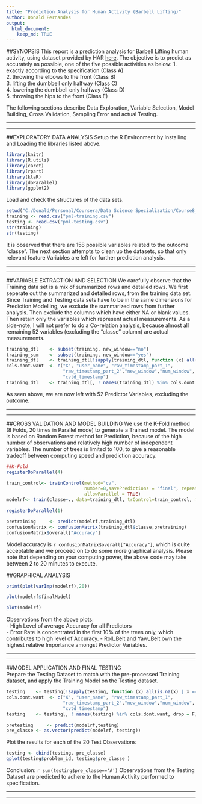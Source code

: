 ```yaml
---
title: "Prediction Analysis for Human Activity (Barbell Lifting)"
author: Donald Fernandes
output: 
  html_document: 
    keep_md: TRUE
---
```

  
##SYNOPSIS 
This report is a prediction analysis for Barbell Lifting human activity, using dataset provided by HAR 
[here](http://groupware.les.inf.puc-rio.br/har). The objective is to predict as accurately as possible, one of the five possible activities as below:
1. exactly according to the specification (Class A)  
2. throwing the elbows to the front (Class B)  
3. lifting the dumbbell only halfway (Class C)  
4. lowering the dumbbell only halfway (Class D)  
5. throwing the hips to the front (Class E)  

The following sections describe Data Exploration, Variable Selection, Model Building, Cross Validation, Sampling Error and actual Testing.


******************************************************************  
******************************************************************
##EXPLORATORY DATA ANALYSIS
Setup the R Environment by Installing and Loading the libraries listed above.  
```r
library(knitr)
library(R.utils)
library(caret)
library(rpart)
library(klaR)
library(doParallel)  
library(ggplot2)
```
Load and check the structures of the data sets. 
```r
setwd("C:/Donald/Personal/Coursera/Data Science Specialization/Course8_Practical Machine Learning/Project/Data")
training <- read.csv("pml-training.csv")
testing <- read.csv("pml-testing.csv")
str(training)
str(testing)
```
It is observed that there are 158 possible variables related to the outcome "classe". The next section attempts to clean up the datasets, so that only relevant feature Variables are left for further prediction analysis. 
  
******************************************************************
******************************************************************   
##VARIABLE EXTRACTION AND SELECTION
We carefully observe that the Training data set is a mix of summarized rows and detailed rows. 
We first seperate out the summarized and detailed rows, from the training data set.
Since Training and Testing data sets have to be in the same dimensions for Prediction Modelling, we exclude the summarized rows from further analysis.
Then exclude the columns which have either NA or blank values.
Then retain only the variables which represent actual measurements.
As a side-note, I will not prefer to do a Co-relation analysis, because almost all remaining 52 variables (excluding the "classe" column) are actual measurements.
```r
training_dtl    <- subset(training, new_window=="no") 
training_sum    <- subset(training, new_window=="yes") 
training_dtl    <- training_dtl[!sapply(training_dtl, function (x) all(is.na(x) | x == ""))]
cols.dont.want  <- c("X", "user_name", "raw_timestamp_part_1",
                     "raw_timestamp_part_2","new_window","num_window",
                     "cvtd_timestamp")
training_dtl    <- training_dtl[, ! names(training_dtl) %in% cols.dont.want, drop = F]

```
As seen above, we are now left with 52 Predictor Variables, excluding the outcome.
  
  
******************************************************************
******************************************************************   
##CROSS VALIDATION AND MODEL BUILDING
We use the K-Fold method (8 Folds, 20 times in Parallel mode) to generate a Trained model. The model is based on Random Forest method for Prediction, because of the high number of observations and relatively high number of independent variables. The number of trees is limited to 100, to give a reasonable tradeoff between computing speed and prediction accuracy.
```r
##K-Fold
registerDoParallel(4)

train_control<- trainControl(method="cv", 
                             number=8,savePredictions = "final", repeats=20, 
                             allowParallel = TRUE)
modelrf<- train(classe~., data=training_dtl, trControl=train_control, method="rf", ntree=100)

registerDoParallel(1)

pretraining     <- predict(modelrf,training_dtl)
confusionMatrix <- confusionMatrix(training_dtl$classe,pretraining)
confusionMatrix$overall["Accuracy"]

```
Model accuracy is `r confusionMatrix$overall["Accuracy"]`, which is quite acceptable and we proceed on to do some more graphical analysis.
Please note that depending on your computing power, the above code may take between 2 to 20 minutes to execute.
  
##GRAPHICAL ANALYSIS
```r

print(plot(varImp(modelrf),20))

plot(modelrf$finalModel)

plot(modelrf)


```
  
Observations from the above plots:  
- High Level of average Accuracy for all Predictors  
- Error Rate is concentrated in the first 10% of the trees only, which contributes to high level of Accuracy. 
- Roll_Belt and Yaw_Belt own the highest relative Importance amongst Predictor Variables.
  
 
******************************************************************
******************************************************************   
##MODEL APPLICATION AND FINAL TESTING   
Prepare the Testing Dataset to match with the pre-processed Training dataset, and apply the Training Model on the Testing dataset.
```r

testing    <- testing[!sapply(testing, function (x) all(is.na(x) | x == ""))]
cols.dont.want  <- c("X", "user_name", "raw_timestamp_part_1",
                     "raw_timestamp_part_2","new_window","num_window",
                     "cvtd_timestamp")
testing    <- testing[, ! names(testing) %in% cols.dont.want, drop = F]

pretesting     <- predict(modelrf,testing)
pre_classe <- as.vector(predict(modelrf, testing))
```  
  
  
Plot the results for each of the 20 Test Observations
```r
testing <- cbind(testing, pre_classe)
qplot(testing$problem_id, testing$pre_classe )

```  
  
Conclusion: `r sum(testing$pre_classe=='A') ` Observations from the Testing Dataset are predicted to adhere to the Human Activity performed to specification.  
  
  
******************************************************************
******************************************************************   
 
